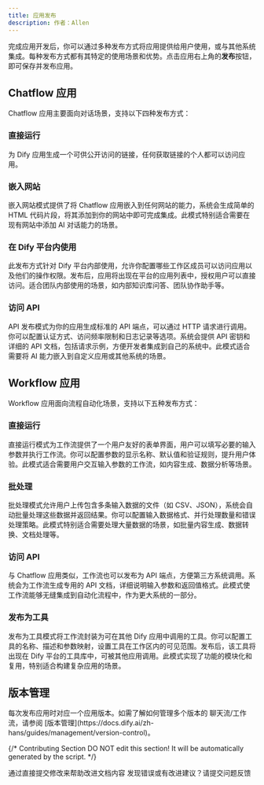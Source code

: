 ```yaml
---
title: 应用发布
description: 作者：Allen
---
```


完成应用开发后，你可以通过多种发布方式将应用提供给用户使用，或与其他系统集成。每种发布方式都有其特定的使用场景和优势。点击应用右上角的**发布**按钮，即可保存并发布应用。

## Chatflow 应用

Chatflow 应用主要面向对话场景，支持以下四种发布方式：

### 直接运行

为 Dify 应用生成一个可供公开访问的链接，任何获取链接的个人都可以访问应用。

### 嵌入网站

嵌入网站模式提供了将 Chatflow 应用嵌入到任何网站的能力，系统会生成简单的 HTML 代码片段，将其添加到你的网站中即可完成集成。此模式特别适合需要在现有网站中添加 AI 对话能力的场景。

### 在 Dify 平台内使用

此发布方式针对 Dify 平台内部使用，允许你配置哪些工作区成员可以访问应用以及他们的操作权限。发布后，应用将出现在平台的应用列表中，授权用户可以直接访问。适合团队内部使用的场景，如内部知识库问答、团队协作助手等。

### 访问 API

API 发布模式为你的应用生成标准的 API 端点，可以通过 HTTP 请求进行调用。你可以配置认证方式、访问频率限制和日志记录等选项。系统会提供 API 密钥和详细的 API 文档，包括请求示例，方便开发者集成到自己的系统中。此模式适合需要将 AI 能力嵌入到自定义应用或其他系统的场景。

## Workflow 应用

Workflow 应用面向流程自动化场景，支持以下五种发布方式：

### 直接运行

直接运行模式为工作流提供了一个用户友好的表单界面，用户可以填写必要的输入参数并执行工作流。你可以配置参数的显示名称、默认值和验证规则，提升用户体验。此模式适合需要用户交互输入参数的工作流，如内容生成、数据分析等场景。

### 批处理

批处理模式允许用户上传包含多条输入数据的文件（如 CSV、JSON），系统会自动批量处理这些数据并返回结果。你可以配置输入数据格式、并行处理数量和错误处理策略。此模式特别适合需要处理大量数据的场景，如批量内容生成、数据转换、文档处理等。

### 访问 API

与 Chatflow 应用类似，工作流也可以发布为 API 端点，方便第三方系统调用。系统会为工作流生成专用的 API 文档，详细说明输入参数和返回值格式。此模式使工作流能够无缝集成到自动化流程中，作为更大系统的一部分。

### 发布为工具

发布为工具模式将工作流封装为可在其他 Dify 应用中调用的工具。你可以配置工具的名称、描述和参数映射，设置工具在工作区内的可见范围。发布后，该工具将出现在 Dify 平台的工具库中，可被其他应用调用。此模式实现了功能的模块化和复用，特别适合构建复杂应用的场景。

## 版本管理

<Info>
每次发布应用时对应一个应用版本。如需了解如何管理多个版本的 聊天流/工作流，请参阅 [版本管理](https://docs.dify.ai/zh-hans/guides/management/version-control)。
</Info>


{/*
Contributing Section
DO NOT edit this section!
It will be automatically generated by the script.
*/}

<CardGroup cols="2">
    <Card
        title="编辑此页面"
        icon="pen-to-square"
        href="https://github.com/langgenius/dify-docs-mintlify/edit/main/zh-hans/guides/workflow/publish.mdx"
    >
        通过直接提交修改来帮助改进文档内容
    </Card>
    <Card
        title="提交问题"
        icon="github"
        href="https://github.com/langgenius/dify-docs-mintlify/issues/new?title=文档问题%3A%20&body=%23%23%20问题描述%0A%3C%21--%20请简要描述你发现的问题%20--%3E%0A%0A%23%23%20页面链接%0Ahttps%3A%2F%2Fgithub.com%2Flanggenius%2Fdify-docs-mintlify%2Fblob%2Fmain%2Fzh-hans/guides/workflow%2Fpublish.mdx%0A%0A%23%23%20建议修改%0A%3C%21--%20如果有具体的修改建议，请在此说明%20--%3E%0A%0A%3C%21--%20感谢你对文档质量的关注！%20--%3E"
    >
        发现错误或有改进建议？请提交问题反馈
    </Card>
</CardGroup>
